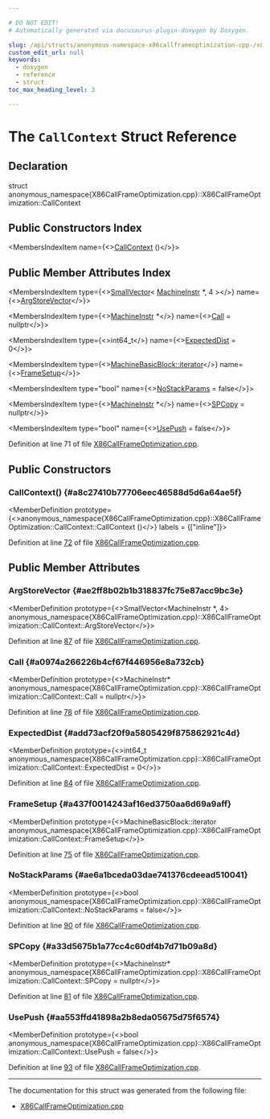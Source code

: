 ```yaml
---

# DO NOT EDIT!
# Automatically generated via docusaurus-plugin-doxygen by Doxygen.

slug: /api/structs/anonymous-namespace-x86callframeoptimization-cpp-/x86callframeoptimization/callcontext
custom_edit_url: null
keywords:
  - doxygen
  - reference
  - struct
toc_max_heading_level: 3

---
```





# The `CallContext` Struct Reference

<DoxygenPage pluginConfig={pluginConfig}>



## Declaration

<CodeBlock>struct anonymous_namespace{X86CallFrameOptimization.cpp}::X86CallFrameOptimization::CallContext</CodeBlock>

## Public Constructors Index

<MembersIndex>

<MembersIndexItem
  name={<><a href="#a8c27410b77706eec46588d5d6a64ae5f">CallContext</a> ()</>}>
</MembersIndexItem>

</MembersIndex>

## Public Member Attributes Index

<MembersIndex>

<MembersIndexItem
  type={<><a href="/docs/api/classes/llvm/smallvector">SmallVector</a>&lt; <a href="/docs/api/classes/llvm/machineinstr">MachineInstr</a> &#42;, 4 &gt;</>}
  name={<><a href="#ae2ff8b02b1b318837fc75e87acc9bc3e">ArgStoreVector</a></>}>
</MembersIndexItem>

<MembersIndexItem
  type={<><a href="/docs/api/classes/llvm/machineinstr">MachineInstr</a> &#42;</>}
  name={<><a href="#a0974a266226b4cf67f446956e8a732cb">Call</a> = nullptr</>}>
</MembersIndexItem>

<MembersIndexItem
  type={<>int64&#95;t</>}
  name={<><a href="#add73acf20f9a5805429f875862921c4d">ExpectedDist</a> = 0</>}>
</MembersIndexItem>

<MembersIndexItem
  type={<><a href="/docs/api/classes/llvm/machinebasicblock/#ae34c996b58df9b9ce6695a0c8b70c533">MachineBasicBlock::iterator</a></>}
  name={<><a href="#a437f0014243af16ed3750aa6d69a9aff">FrameSetup</a></>}>
</MembersIndexItem>

<MembersIndexItem
  type="bool"
  name={<><a href="#ae6a1bceda03dae741376cdeead510041">NoStackParams</a> = false</>}>
</MembersIndexItem>

<MembersIndexItem
  type={<><a href="/docs/api/classes/llvm/machineinstr">MachineInstr</a> &#42;</>}
  name={<><a href="#a33d5675b1a77cc4c60df4b7d71b09a8d">SPCopy</a> = nullptr</>}>
</MembersIndexItem>

<MembersIndexItem
  type="bool"
  name={<><a href="#aa553ffd41898a2b8eda05675d75f6574">UsePush</a> = false</>}>
</MembersIndexItem>

</MembersIndex>


Definition at line 71 of file <a href="/docs/api/files/lib/lib/target/lib/target/x86/x86callframeoptimization-cpp">X86CallFrameOptimization.cpp</a>.

<SectionDefinition>

## Public Constructors

### CallContext() {#a8c27410b77706eec46588d5d6a64ae5f}

<MemberDefinition
  prototype={<>anonymous&#95;namespace&#123;X86CallFrameOptimization.cpp&#125;::X86CallFrameOptimization::CallContext::CallContext ()</>}
  labels = {["inline"]}>

Definition at line <a href="/docs/api/files/lib/lib/target/lib/target/x86/x86callframeoptimization-cpp/#l00072">72</a> of file <a href="/docs/api/files/lib/lib/target/lib/target/x86/x86callframeoptimization-cpp">X86CallFrameOptimization.cpp</a>.
</MemberDefinition>

</SectionDefinition>

<SectionDefinition>

## Public Member Attributes

### ArgStoreVector {#ae2ff8b02b1b318837fc75e87acc9bc3e}

<MemberDefinition
  prototype={<>SmallVector&lt;MachineInstr &#42;, 4&gt; anonymous&#95;namespace&#123;X86CallFrameOptimization.cpp&#125;::X86CallFrameOptimization::CallContext::ArgStoreVector</>}>

Definition at line <a href="/docs/api/files/lib/lib/target/lib/target/x86/x86callframeoptimization-cpp/#l00087">87</a> of file <a href="/docs/api/files/lib/lib/target/lib/target/x86/x86callframeoptimization-cpp">X86CallFrameOptimization.cpp</a>.
</MemberDefinition>

### Call {#a0974a266226b4cf67f446956e8a732cb}

<MemberDefinition
  prototype={<>MachineInstr&#42; anonymous&#95;namespace&#123;X86CallFrameOptimization.cpp&#125;::X86CallFrameOptimization::CallContext::Call = nullptr</>}>

Definition at line <a href="/docs/api/files/lib/lib/target/lib/target/x86/x86callframeoptimization-cpp/#l00078">78</a> of file <a href="/docs/api/files/lib/lib/target/lib/target/x86/x86callframeoptimization-cpp">X86CallFrameOptimization.cpp</a>.
</MemberDefinition>

### ExpectedDist {#add73acf20f9a5805429f875862921c4d}

<MemberDefinition
  prototype={<>int64&#95;t anonymous&#95;namespace&#123;X86CallFrameOptimization.cpp&#125;::X86CallFrameOptimization::CallContext::ExpectedDist = 0</>}>

Definition at line <a href="/docs/api/files/lib/lib/target/lib/target/x86/x86callframeoptimization-cpp/#l00084">84</a> of file <a href="/docs/api/files/lib/lib/target/lib/target/x86/x86callframeoptimization-cpp">X86CallFrameOptimization.cpp</a>.
</MemberDefinition>

### FrameSetup {#a437f0014243af16ed3750aa6d69a9aff}

<MemberDefinition
  prototype={<>MachineBasicBlock::iterator anonymous&#95;namespace&#123;X86CallFrameOptimization.cpp&#125;::X86CallFrameOptimization::CallContext::FrameSetup</>}>

Definition at line <a href="/docs/api/files/lib/lib/target/lib/target/x86/x86callframeoptimization-cpp/#l00075">75</a> of file <a href="/docs/api/files/lib/lib/target/lib/target/x86/x86callframeoptimization-cpp">X86CallFrameOptimization.cpp</a>.
</MemberDefinition>

### NoStackParams {#ae6a1bceda03dae741376cdeead510041}

<MemberDefinition
  prototype={<>bool anonymous&#95;namespace&#123;X86CallFrameOptimization.cpp&#125;::X86CallFrameOptimization::CallContext::NoStackParams = false</>}>

Definition at line <a href="/docs/api/files/lib/lib/target/lib/target/x86/x86callframeoptimization-cpp/#l00090">90</a> of file <a href="/docs/api/files/lib/lib/target/lib/target/x86/x86callframeoptimization-cpp">X86CallFrameOptimization.cpp</a>.
</MemberDefinition>

### SPCopy {#a33d5675b1a77cc4c60df4b7d71b09a8d}

<MemberDefinition
  prototype={<>MachineInstr&#42; anonymous&#95;namespace&#123;X86CallFrameOptimization.cpp&#125;::X86CallFrameOptimization::CallContext::SPCopy = nullptr</>}>

Definition at line <a href="/docs/api/files/lib/lib/target/lib/target/x86/x86callframeoptimization-cpp/#l00081">81</a> of file <a href="/docs/api/files/lib/lib/target/lib/target/x86/x86callframeoptimization-cpp">X86CallFrameOptimization.cpp</a>.
</MemberDefinition>

### UsePush {#aa553ffd41898a2b8eda05675d75f6574}

<MemberDefinition
  prototype={<>bool anonymous&#95;namespace&#123;X86CallFrameOptimization.cpp&#125;::X86CallFrameOptimization::CallContext::UsePush = false</>}>

Definition at line <a href="/docs/api/files/lib/lib/target/lib/target/x86/x86callframeoptimization-cpp/#l00093">93</a> of file <a href="/docs/api/files/lib/lib/target/lib/target/x86/x86callframeoptimization-cpp">X86CallFrameOptimization.cpp</a>.
</MemberDefinition>

</SectionDefinition>

<hr/>

The documentation for this struct was generated from the following file:

<ul>
<li><a href="/docs/api/files/lib/lib/target/lib/target/x86/x86callframeoptimization-cpp">X86CallFrameOptimization.cpp</a></li>
</ul>

</DoxygenPage>
